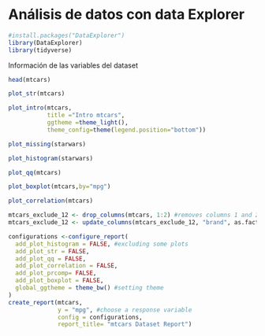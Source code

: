 # Análisis de datos con data Explorer

```r
#install.packages("DataExplorer")
library(DataExplorer)
library(tidyverse)

```

Información de las variables del dataset

```r
head(mtcars)
```

```r
plot_str(mtcars)

```

```r
plot_intro(mtcars, 
           title ="Intro mtcars", 
           ggtheme =theme_light(), 
           theme_config=theme(legend.position="bottom"))
```

```r
plot_missing(starwars)
```

```r
plot_histogram(starwars)

```

```r
plot_qq(mtcars)
```

```r
plot_boxplot(mtcars,by="mpg")
```

```r

plot_correlation(mtcars)

```

```r
mtcars_exclude_12 <- drop_columns(mtcars, 1:2) #removes columns 1 and 2
mtcars_exclude_12 <- update_columns(mtcars_exclude_12, "brand", as.factor)

```

```r
configurations <-configure_report(
  add_plot_histogram = FALSE, #excluding some plots
  add_plot_str = FALSE,
  add_plot_qq = FALSE,
  add_plot_correlation = FALSE,
  add_plot_prcomp= FALSE,
  add_plot_boxplot = FALSE,
  global_ggtheme = theme_bw() #setting theme
) 
create_report(mtcars, 
              y = "mpg", #choose a response variable
              config = configurations, 
              report_title= "mtcars Dataset Report") 
```
